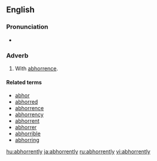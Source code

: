==English==

===Pronunciation===
*{{audio|en-us-abhorrently.ogg|Audio (US)}}

===Adverb===
{{en-adv}}

# With [[abhorrence]].

====Related terms====
*[[abhor]]
*[[abhorred]]
*[[abhorrence]]
*[[abhorrency]]
*[[abhorrent]]
*[[abhorrer]]
*[[abhorrible]]
*[[abhorring]]

[[hu:abhorrently]]
[[ja:abhorrently]]
[[ru:abhorrently]]
[[vi:abhorrently]]